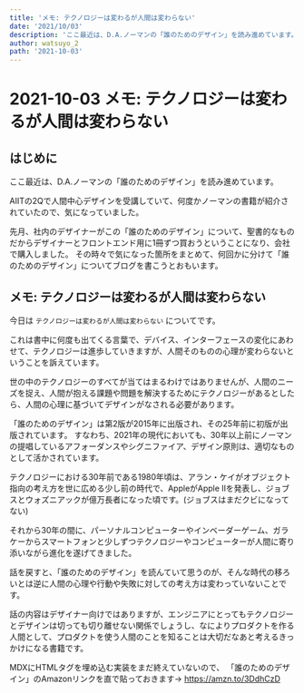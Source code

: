 ```yaml
---
title: 'メモ: テクノロジーは変わるが人間は変わらない'
date: '2021/10/03'
description: 'ここ最近は、D.A.ノーマンの「誰のためのデザイン」を読み進めています。AIITの2Qで人間中心デザインを受講していて、何度かノーマン...'
author: watsuyo_2
path: '2021-10-03'
---
```


# 2021-10-03 メモ: テクノロジーは変わるが人間は変わらない

## はじめに
ここ最近は、D.A.ノーマンの「誰のためのデザイン」を読み進めています。

AIITの2Qで人間中心デザインを受講していて、何度かノーマンの書籍が紹介されていたので、気になっていました。

先月、社内のデザイナーがこの「誰のためのデザイン」について、聖書的なものだからデザイナーとフロントエンド用に1冊ずつ買おうということになり、会社で購入しました。
その時々で気になった箇所をまとめて、何回かに分けて「誰のためのデザイン」についてブログを書こうとおもいます。

## メモ: テクノロジーは変わるが人間は変わらない
今日は `テクノロジーは変わるが人間は変わらない` についてです。

これは書中に何度も出てくる言葉で、デバイス、インターフェースの変化にあわせて、テクノロジーは進歩していきますが、人間そのものの心理が変わらないということを訴えています。

世の中のテクノロジーのすべてが当てはまるわけではありませんが、人間のニーズを捉え、人間が抱える課題や問題を解決するためにテクノロジーがあるとしたら、人間の心理に基づいてデザインがなされる必要があります。

「誰のためのデザイン」は第2版が2015年に出版され、その25年前に初版が出版されています。
すなわち、2021年の現代においても、30年以上前にノーマンの提唱しているアフォーダンスやシグニファイア、デザイン原則は、適切なものとして活かされています。

テクノロジーにおける30年前である1980年頃は、アラン・ケイがオブジェクト指向の考え方を世に広める少し前の時代で、AppleがApple Ⅱを発表し、ジョブスとウォズニアックが億万長者になった頃です。(ジョブスはまだクビになってない)

それから30年の間に、パーソナルコンピューターやインベーダーゲーム、ガラケーからスマートフォンと少しずつテクノロジーやコンピューターが人間に寄り添いながら進化を遂げてきました。

話を戻すと、「誰のためのデザイン」を読んていて思うのが、そんな時代の移ろいとは逆に人間の心理や行動や失敗に対しての考え方は変わっていないことです。

話の内容はデザイナー向けではありますが、エンジニアにとってもテクノロジーとデザインは切っても切り離せない関係でしょうし、なによりプロダクトを作る人間として、プロダクトを使う人間のことを知ることは大切だなあと考えるきっかけになる書籍です。

MDXにHTMLタグを埋め込む実装をまだ終えていないので、
「誰のためのデザイン」のAmazonリンクを直で貼っておきます→ https://amzn.to/3DdhCzD
